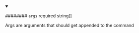 
<details className="config-field" data-expandable="false" open>
<summary>

######## `args` <span class="config-field-required" data-required="false">required</span> <span class="config-field-type">string[]</span> <span class="config-field-default"></span> <span class="config-field-enum"></span>

Args are arguments that should get appended to the command

</summary>



</details>
